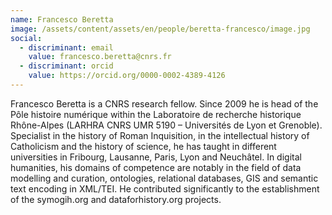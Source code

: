 ```yaml
---
name: Francesco Beretta
image: /assets/content/assets/en/people/beretta-francesco/image.jpg
social:
  - discriminant: email
    value: francesco.beretta@cnrs.fr
  - discriminant: orcid
    value: https://orcid.org/0000-0002-4389-4126
---
```

Francesco Beretta is a CNRS research fellow. Since 2009 he is head of the Pôle histoire numérique within the Laboratoire de recherche historique Rhône-Alpes (LARHRA CNRS UMR 5190 – Universités de Lyon et Grenoble). Specialist in the history of Roman Inquisition, in the intellectual history of Catholicism and the history of science, he has taught in different universities in Fribourg, Lausanne, Paris, Lyon and Neuchâtel. In digital humanities, his domains of competence are notably in the field of data modelling and curation, ontologies, relational databases, GIS and semantic text encoding in XML/TEI. He contributed significantly to the establishment of the symogih.org and dataforhistory.org projects.